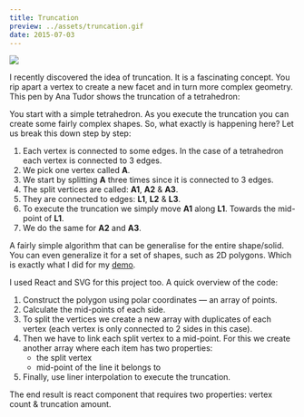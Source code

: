 ```yaml
---
title: Truncation
preview: ../assets/truncation.gif
date: 2015-07-03
---
```


![](../assets/truncation.gif)

<DemoSource
  demo="http://winkervsbecks.github.io/truncation"
  source="https://github.com/winkerVSbecks/truncation"
/>

I recently discovered the idea of truncation. It is a fascinating concept. You rip apart a vertex to create a new facet and in turn more complex geometry. This pen by Ana Tudor shows the truncation of a tetrahedron:

<p data-height="400" data-theme-id="7569" data-slug-hash="ogeQNm" data-default-tab="result" data-user="thebabydino" class='codepen'></p>

<script async src="//assets.codepen.io/assets/embed/ei.js"></script>

You start with a simple tetrahedron. As you execute the truncation you can create some fairly complex shapes. So, what exactly is happening here? Let us break this down step by step:

1. Each vertex is connected to some edges. In the case of a tetrahedron each vertex is connected to 3 edges.
2. We pick one vertex called **A**.
3. We start by splitting **A** three times since it is connected to 3 edges.
4. The split vertices are called: **A1**, **A2** &amp; **A3**.
5. They are connected to edges: **L1**, **L2** &amp; **L3**.
6. To execute the truncation we simply move **A1** along **L1**. Towards the mid-point of **L1**.
7. We do the same for **A2** and **A3**.

A fairly simple algorithm that can be generalise for the entire shape/solid. You can even generalize it for a set of shapes, such as 2D polygons. Which is exactly what I did for my [demo](http://winkervsbecks.github.io/truncation).

I used React and SVG for this project too. A quick overview of the code:

1. Construct the polygon using polar coordinates &mdash; an array of points.
2. Calculate the mid-points of each side.
3. To split the vertices we create a new array with duplicates of each vertex (each vertex is only connected to 2 sides in this case).
4. Then we have to link each split vertex to a mid-point. For this we create another array where each item has two properties:
   - the split vertex
   - mid-point of the line it belongs to
5. Finally, use liner interpolation to execute the truncation.

The end result is react component that requires two properties: vertex count &amp; truncation amount.
